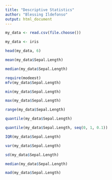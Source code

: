 ```yaml
---
title: "Descriptive Statistics"
author: "Blessing Ildefonso"
output: html_document
---
```


```r
my_data <- read.csv(file.choose())
```

```r
my_data <- iris
```

```r
head(my_data, 6)
```

```r
mean(my_data$Sepal.Length)
```

```r
median(my_data$Sepal.Length)
```

```r
require(modeest)
mfv(my_data$Sepal.Length)
```

```r
min(my_data$Sepal.Length)
```

```r
max(my_data$Sepal.Length)
```

```r
range(my_data$Sepal.Length)
```

```r
quantile(my_data$Sepal.Length)
```

```r
quantile(my_data$Sepal.Length, seq(0, 1, 0.1))
```

```r
IQR(my_data$Sepal.Length)
```

```r
var(my_data$Sepal.Length)
```

```r
sd(my_data$Sepal.Length)
```

```r
median(my_data$Sepal.Length)
```

```r
mad(my_data$Sepal.Length)
```
